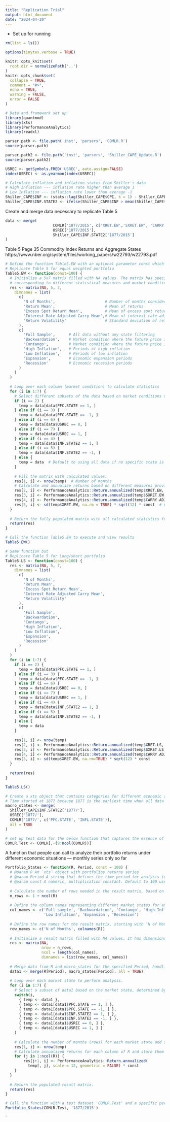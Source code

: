 ---
title: "Replication Trial"
output: html_document
date: "2024-04-20"
---

-   Set up for running

```{r, include=FALSE}
rm(list = ls())

options(tinytex.verbose = TRUE)
```

```{r setup, include = FALSE}
knitr::opts_knit$set(
  root.dir = normalizePath('..')
)
knitr::opts_chunk$set(
  collapse = TRUE,
  comment = "#>",
  echo = TRUE,
  warning = FALSE,
  error = FALSE
)
```


```{r Data sourcing, cache=TRUE}
# Data and framework set up
library(quantmod)
library(xts)
library(PerformanceAnalytics)
library(readxl)

parser.path <- file.path('inst', 'parsers', 'COMLR.R')
source(parser.path)

parser.path2 <- file.path('inst', 'parsers', 'Shiller_CAPE_Update.R')
source(parser.path2)

USREC <- getSymbols.FRED('USREC', auto.assign=FALSE)
index(USREC) <- as.yearmon(index(USREC))
```

```{r}
# Calculate inflation and inflation states from Shiller's data
# High Inflation --- inflation rate higher than average 1
# Low Inflation --- inflation rate lower than average -1
Shiller_CAPE$INF <- (stats::lag(Shiller_CAPE$CPI, k = 1) - Shiller_CAPE$CPI) / Shiller_CAPE$CPI
Shiller_CAPE$INF.STATE2 <- ifelse(Shiller_CAPE$INF > mean(Shiller_CAPE$INF, na.rm = TRUE), 1, -1)
```

Create and merge data necessary to replicate Table 5
```{r}
data <- merge(
                     COMLR['1877/2015', c('XRET.EW','SXRET.EW', 'CARRY.ADJ.EW', 'XRET.LS', 'SXRET.LS', 'CARRY.ADJ.LS', 'PFC.STATE', 'INFL.STATE')],
                     USREC['1877/2015'],
                     Shiller_CAPE$INF.STATE2['1877/2015']
)

```


Table 5 Page 35 Commodity Index Returns and Aggregate States 
https://www.nber.org/system/files/working_papers/w22793/w22793.pdf
```{r}
# Define the function Table5.EW with an optional parameter const which defaults to 100
# Replicate Table 5 for equal weighted portfolio
Table5.EW <- function(const=100) {
  # Initialize a 5x7 matrix filled with NA values. The matrix has specified row and column names,
  # corresponding to different statistical measures and market conditions, respectively.
  res <- matrix(NA, 5, 7, 
    dimnames = list(
      c(
        'N of Months',                      # Number of months considered in each state
        'Return Mean',                      # Mean of returns
        'Excess Spot Return Mean',          # Mean of excess spot returns
        'Interest Rate Adjusted Carry Mean',# Mean of interest rate adjusted carry
        'Return Volatility'                 # Standard deviation of returns, annualized
      ),
      c(
        'Full Sample',      # All data without any state filtering
        'Backwardation',    # Market condition where the future price is lower than the spot price
        'Contango',         # Market condition where the future price is higher than the spot price
        'High Inflation',   # Periods of high inflation
        'Low Inflation',    # Periods of low inflation
        'Expansion',        # Economic expansion periods
        'Recession'         # Economic recession periods
      )
    )
  )
  
  # Loop over each column (market condition) to calculate statistics
  for (i in 1:7) {
    # Select different subsets of the data based on market conditions using the column index
    if (i == 2) {
      temp = data[data$PFC.STATE == 1, ]
    } else if (i == 3) {
      temp = data[data$PFC.STATE == -1, ]
    } else if (i == 6) {
      temp = data[data$USREC == 0, ]
    } else if (i == 7) {
      temp = data[data$USREC == 1, ]
    } else if (i == 4) {
      temp = data[data$INF.STATE2 == 1, ]
    } else if (i == 5) {
      temp = data[data$INF.STATE2 == -1, ]
    } else {
      temp = data  # Default to using all data if no specific state is applicable
    } 
    
    # Fill the matrix with calculated values:
    res[1, i] <- nrow(temp)  # Number of months
    # Calculate and annualize returns based on different measures provided in temp
    res[2, i] <- PerformanceAnalytics::Return.annualized(temp$XRET.EW, scale = 12, geometric = FALSE) * const
    res[3, i] <- PerformanceAnalytics::Return.annualized(temp$SXRET.EW, scale = 12, geometric = FALSE) * const
    res[4, i] <- PerformanceAnalytics::Return.annualized(temp$CARRY.ADJ.EW, scale = 12, geometric = FALSE) * const
    res[5, i] <- sd(temp$XRET.EW, na.rm = TRUE) * sqrt(12) * const  # Calculate volatility and annualize it
  }
  
  # Return the fully populated matrix with all calculated statistics for each market condition
  return(res)
}

# Call the function Table5.EW to execute and view results
Table5.EW()
```

```{r}
# Same function but
# Replicate Table 5 for Long/short portfolio
Table5.LS <- function(const=100) {
  res <- matrix(NA, 5, 7, 
    dimnames = list(
      c(
        'N of Months',                      
        'Return Mean',                      
        'Excess Spot Return Mean',          
        'Interest Rate Adjusted Carry Mean',
        'Return Volatility'                 
      ),
      c(
        'Full Sample',      
        'Backwardation',    
        'Contango',         
        'High Inflation',   
        'Low Inflation',    
        'Expansion',        
        'Recession'         
      )
    )
  )
  for (i in 1:7) {
    if (i == 2) {
      temp = data[data$PFC.STATE == 1, ]
    } else if (i == 3) {
      temp = data[data$PFC.STATE == -1, ]
    } else if (i == 6) {
      temp = data[data$USREC == 0, ]
    } else if (i == 7) {
      temp = data[data$USREC == 1, ]
    } else if (i == 4) {
      temp = data[data$INF.STATE2 == 1, ]
    } else if (i == 5) {
      temp = data[data$INF.STATE2 == -1, ]
    } else {
      temp = data
    } 
    
    res[1, i] <- nrow(temp)
    res[2, i] <- PerformanceAnalytics::Return.annualized(temp$XRET.LS, scale = 12, geometric = FALSE)*const
    res[3, i] <- PerformanceAnalytics::Return.annualized(temp$SXRET.LS, scale = 12, geometric = FALSE)*const
    res[4, i] <- PerformanceAnalytics::Return.annualized(temp$CARRY.ADJ.LS, scale = 12, geometric = FALSE)*const
    res[5, i] <- sd(temp$XRET.EW, na.rm=TRUE) * sqrt(12) * const
  }
  
  return(res)
}

Table5.LS()
```
```{r}
# Create a xts object that contains categories for different economic states
# Time started at 1877 because 1877 is the earliest time when all data are available
macro_states <- merge(
  Shiller_CAPE$INF.STATE2['1877/'], 
  USREC['1877/'], 
  COMLR['1877/', c('PFC.STATE', 'INFL.STATE')], 
  all = TRUE
)
```

```{r}
# set up test data for the below function that captures the essence of Table 5
COMLR.Test <- COMLR[,-(9:ncol(COMLR))]
```


A function that people can call to analyze their portfolio returns under different economic situations --- monthly series only so far
```{r}
Portfolio_States <- function(R, Period, const = 100) {
  # @param R An `xts` object with portfolios returns series
  # @param Period A string that defines the time period for analysis (e.g., '1877/2015' means from 1877 to 2015).
  # @param const A numeric, multiplication constant. Default to 100 used to express percent values
  
  # Calculate the number of rows needed in the result matrix, based on the number of columns in R plus one for 'N of Months'.
  n_rows <- 1 + ncol(R)
  
  # Define the column names representing different market states for analysis.
  col_names <- c('Full sample', 'Backwardation', 'Contango', 'High Inflation', 
                 'Low Inflation', 'Expansion', 'Recession')
  
  # Define the row names for the result matrix, starting with 'N of Months' followed by the names of columns in R.
  row_names <- c('N of Months', colnames(R))
  
  # Initialize a result matrix filled with NA values. It has dimensions and names specified by n_rows and col_names.
  res <- matrix(NA, 
                nrow = n_rows, 
                ncol = length(col_names),
                dimnames = list(row_names, col_names))
  
  # Merge data from R and macro_states for the specified Period, handling all dates (even if only present in one dataset).
  data1 <- merge(R[Period], macro_states[Period], all = TRUE)
  
  # Loop over each market state to perform analysis.
  for (i in 1:7) {
    # Select a subset of data1 based on the market state, determined by column i.
    switch(i,
      { temp <- data1 },
      { temp <- data1[data1$PFC.STATE == 1, ] },
      { temp <- data1[data1$PFC.STATE == -1, ] },
      { temp <- data1[data1$INF.STATE2 == 1, ] },
      { temp <- data1[data1$INF.STATE2 == -1, ] },
      { temp <- data1[data1$USREC == 0, ] },
      { temp <- data1[data1$USREC == 1, ] }
    )
    
    # Calculate the number of months (rows) for each market state and store it in the first row of the corresponding column.
    res[1, i] <- nrow(temp)
    # Calculate annualized returns for each column of R and store them in subsequent rows.
    for (j in 1:ncol(R)) {
        res[j+1, i] <- PerformanceAnalytics::Return.annualized(
          temp[, j], scale = 12, geometric = FALSE) * const
    }
  }
  
  # Return the populated result matrix.
  return(res)
}

# Call the function with a test dataset 'COMLR.Test' and a specific period '1877/2015'.
Portfolio_States(COMLR.Test, '1877/2015')
```
`